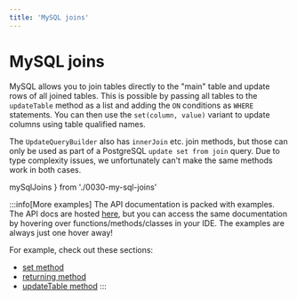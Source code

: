 ```yaml
---
title: 'MySQL joins'
---
```


# MySQL joins

MySQL allows you to join tables directly to the "main" table and update
rows of all joined tables. This is possible by passing all tables to the
`updateTable` method as a list and adding the `ON` conditions as `WHERE`
statements. You can then use the `set(column, value)` variant to update
columns using table qualified names.

The `UpdateQueryBuilder` also has `innerJoin` etc. join methods, but those
can only be used as part of a PostgreSQL `update set from join` query.
Due to type complexity issues, we unfortunately can't make the same
methods work in both cases.


  mySqlJoins
} from './0030-my-sql-joins'

<div style={{ marginBottom: '1em' }}>
  <Playground code={mySqlJoins} />
</div>

:::info[More examples]
The API documentation is packed with examples. The API docs are hosted [here](https://kysely-org.github.io/kysely-apidoc/),
but you can access the same documentation by hovering over functions/methods/classes in your IDE. The examples are always
just one hover away!

For example, check out these sections:
 - [set method](https://kysely-org.github.io/kysely-apidoc/classes/UpdateQueryBuilder.html#set)
 - [returning method](https://kysely-org.github.io/kysely-apidoc/classes/UpdateQueryBuilder.html#returning)
 - [updateTable method](https://kysely-org.github.io/kysely-apidoc/classes/Kysely.html#updateTable)
:::
